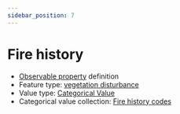 ```yaml
---
sidebar_position: 7
---
```



# Fire history

- [Observable property](/viewers/dawe-vocabs?uri=https://linked.data.gov.au/def/test/dawe-cv/cf1aef8a-a782-4480-9c41-a7f6d170d7fc) definition
- Feature type: [vegetation disturbance](http://linked.data.gov.au/def/tern-cv/d4fc54b1-0ad3-4512-86b7-d42b121ece45)
- Value type: [Categorical Value](https://w3id.org/tern/ontologies/tern/CategoricalValue)
- Categorical value collection: [Fire history codes](/viewers/dawe-vocabs?uri=https://linked.data.gov.au/def/test/dawe-cv/6e9d2f51-ce64-4c67-8391-d14a8bf96b6b)

<Example protocolModule="plot-description" observableProperty="https://linked.data.gov.au/def/test/dawe-cv/cf1aef8a-a782-4480-9c41-a7f6d170d7fc" />
